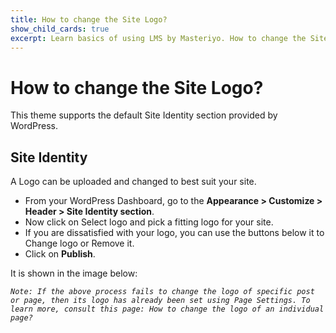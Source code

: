 ---
title: How to change the Site Logo?
show_child_cards: true
excerpt: Learn basics of using LMS by Masteriyo. How to change the Site Logo
---

# How to change the Site Logo?

This theme supports the default Site Identity section provided by WordPress.

## Site Identity

A Logo can be uploaded and changed to best suit your site.

- From your WordPress Dashboard, go to the **Appearance > Customize > Header > Site Identity section**.
- Now click on Select logo and pick a fitting logo for your site.
- If you are dissatisfied with your logo, you can use the buttons below it to Change logo or Remove it.
- Click on **Publish**.

It is shown in the image below:


*```Note: If the above process fails to change the logo of specific post or page, then its logo has already been set using Page Settings. To learn more, consult this page: How to change the logo of an individual page?```*